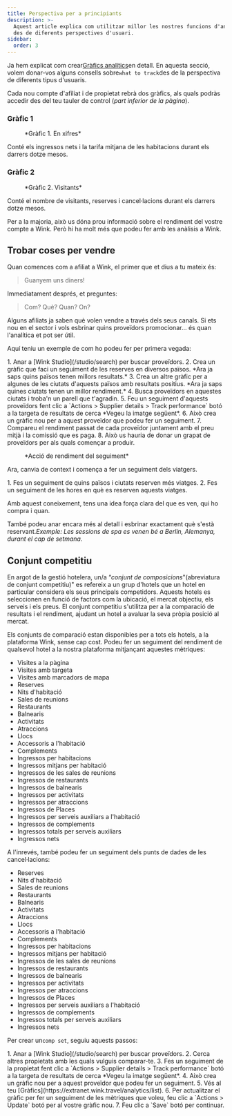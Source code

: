 ```yaml
---
title: Perspectiva per a principiants
description: >-
  Aquest article explica com utilitzar millor les nostres funcions d'analítica
  des de diferents perspectives d'usuari.
sidebar:
  order: 3
---
```


Ja hem explicat com crear[Gràfics analítics](/user/analytics/)en detall. En aquesta secció, volem donar-vos alguns consells sobre`what to track`des de la perspectiva de diferents tipus d'usuaris.

Cada nou compte d'afiliat i de propietat rebrà dos gràfics, als quals podràs accedir des del teu tauler de control (*part inferior de la pàgina*).

### Gràfic 1

<figure>
  <CloudinaryImage width="700" height="222" resize="scale" quality="best" alt="Pels números" src="academy/by-the-numbers" errorImage="noimage_opaque_nyrtl0.png" />

  <figcaption>*Gràfic 1. En xifres*</figcaption>
</figure>


Conté els ingressos nets i la tarifa mitjana de les habitacions durant els darrers dotze mesos.

### Gràfic 2

<figure>
  <CloudinaryImage width="700" height="222" resize="scale" quality="best" alt="Visitants" src="academy/visitors" errorImage="noimage_opaque_nyrtl0.png" />

  <figcaption>*Gràfic 2. Visitants*</figcaption>
</figure>


Conté el nombre de visitants, reserves i cancel·lacions durant els darrers dotze mesos.

Per a la majoria, això us dóna prou informació sobre el rendiment del vostre compte a Wink. Però hi ha molt més que podeu fer amb les anàlisis a Wink.

## Trobar coses per vendre

Quan comences com a afiliat a Wink, el primer que et dius a tu mateix és:

> Guanyem uns diners!

Immediatament després, et preguntes:

> Com? Què? Quan? On?

Alguns afiliats ja saben què volen vendre a través dels seus canals. Si ets nou en el sector i vols esbrinar quins proveïdors promocionar... és quan l'analítica et pot ser útil.

Aquí teniu un exemple de com ho podeu fer per primera vegada:

<Steps>
  1. Anar a [Wink Studio](/studio/search) per buscar proveïdors.
  2. Crea un gràfic que faci un seguiment de les reserves en diversos països. *Ara ja saps quins països tenen millors resultats.*
  3. Crea un altre gràfic per a algunes de les ciutats d'aquests països amb resultats positius. *Ara ja saps quines ciutats tenen un millor rendiment.*
  4. Busca proveïdors en aquestes ciutats i troba'n un parell que t'agradin.
  5. Feu un seguiment d'aquests proveïdors fent clic a `Actions > Supplier details > Track performance` botó a la targeta de resultats de cerca *Vegeu la imatge següent*.
  6. Això crea un gràfic nou per a aquest proveïdor que podeu fer un seguiment.
  7. Compareu el rendiment passat de cada proveïdor juntament amb el preu mitjà i la comissió que es paga.
  8. Això us hauria de donar un grapat de proveïdors per als quals començar a produir.
</Steps>


<figure>
  <CloudinaryImage width="350" height="190" resize="scale" quality="best" alt="Dades del proveïdor" src="academy/supplier-details" errorImage="noimage_opaque_nyrtl0.png" />

  <figcaption>*Acció de rendiment del seguiment*</figcaption>
</figure>


Ara, canvia de context i comença a fer un seguiment dels viatgers.

<Steps>
  1. Fes un seguiment de quins països i ciutats reserven més viatges.
  2. Fes un seguiment de les hores en què es reserven aquests viatges.
</Steps>


Amb aquest coneixement, tens una idea força clara del que es ven, qui ho compra i quan.

També podeu anar encara més al detall i esbrinar exactament què s'està reservant.*Exemple: Les sessions de spa es venen bé a Berlín, Alemanya, durant el cap de setmana.*

## Conjunt competitiu

En argot de la gestió hotelera, un/a “*conjunt de composicions*"(abreviatura de conjunt competitiu)" es refereix a un grup d'hotels que un hotel en particular considera els seus principals competidors.
Aquests hotels es seleccionen en funció de factors com la ubicació, el mercat objectiu, els serveis i els preus.
El conjunt competitiu s'utilitza per a la comparació de resultats i el rendiment, ajudant un hotel a avaluar la seva pròpia posició al mercat.

Els conjunts de comparació estan disponibles per a tots els hotels, a la plataforma Wink, sense cap cost. Podeu fer un seguiment del rendiment de qualsevol hotel a la nostra plataforma mitjançant aquestes mètriques:

* Visites a la pàgina
* Visites amb targeta
* Visites amb marcadors de mapa
* Reserves
* Nits d'habitació
* Sales de reunions
* Restaurants
* Balnearis
* Activitats
* Atraccions
* Llocs
* Accessoris a l'habitació
* Complements
* Ingressos per habitacions
* Ingressos mitjans per habitació
* Ingressos de les sales de reunions
* Ingressos de restaurants
* Ingressos de balnearis
* Ingressos per activitats
* Ingressos per atraccions
* Ingressos de Places
* Ingressos per serveis auxiliars a l'habitació
* Ingressos de complements
* Ingressos totals per serveis auxiliars
* Ingressos nets

A l'inrevés, també podeu fer un seguiment dels punts de dades de les cancel·lacions:

* Reserves
* Nits d'habitació
* Sales de reunions
* Restaurants
* Balnearis
* Activitats
* Atraccions
* Llocs
* Accessoris a l'habitació
* Complements
* Ingressos per habitacions
* Ingressos mitjans per habitació
* Ingressos de les sales de reunions
* Ingressos de restaurants
* Ingressos de balnearis
* Ingressos per activitats
* Ingressos per atraccions
* Ingressos de Places
* Ingressos per serveis auxiliars a l'habitació
* Ingressos de complements
* Ingressos totals per serveis auxiliars
* Ingressos nets

Per crear un`comp set`, seguiu aquests passos:

<Steps>
  1. Anar a [Wink Studio](/studio/search) per buscar proveïdors.
  2. Cerca altres propietats amb les quals vulguis comparar-te.
  3. Fes un seguiment de la propietat fent clic a `Actions > Supplier details > Track performance` botó a la targeta de resultats de cerca *Vegeu la imatge següent*.
  4. Això crea un gràfic nou per a aquest proveïdor que podeu fer un seguiment.
  5. Vés al teu [Gràfics](https://extranet.wink.travel/analytics/list).
  6. Per actualitzar el gràfic per fer un seguiment de les mètriques que voleu, feu clic a `Actions > Update` botó per al vostre gràfic nou.
  7. Feu clic a `Save` botó per continuar.
</Steps>

